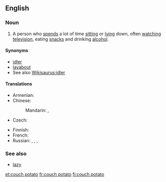 ==English==
{{wikipedia}}

===Noun===
{{en-noun|sg=[[couch]] [[potato]]|couch potatoes}}

# A person who [[spend]]s a lot of time [[sitting]] or [[lying]] down, often [[watching]] [[television]], eating [[snack]]s and drinking [[alcohol]].

====Synonyms====
* [[idler]]
* [[layabout]]
* See also [[Wikisaurus:idler]]

====Translations====
{{trans-top|person who spends a lot of time sitting or lying down, often watching television and eating snacks}}
* Armenian: {{t|hy|մեշոկ|tr=mešok|sc=Armn}}
* Chinese:
*: Mandarin: {{t|cmn|電視迷|sc=Hani}}, {{t|cmn|电视迷|tr=diànshìmí|sc=Hani}}
* Czech: {{t+|cs|pecivál|m}}
{{trans-mid}}
* Finnish: {{t+|fi|sohvaperuna}}
* French: {{t|fr|légume}}
* Russian: {{t|ru|лентяй|m|tr=lentjáj}}, {{t|ru|лежебока|m|f|tr=ležebóka}}, {{t|ru|сидень|m|tr=síden'}}, {{t|ru|домосед|m|tr=domoséd}}
{{trans-bottom}}

===See also===
* [[lazy]]

[[et:couch potato]]
[[fr:couch potato]]
[[fi:couch potato]]